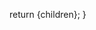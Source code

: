
  return <MDXProvider components={uac().components()}>{children}</MDXProvider>;
}

[comment]: # "↓↓↓ Editable ↓↓↓"

<AboutReadme />
